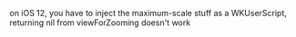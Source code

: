 on iOS 12, you have to inject the maximum-scale stuff as a WKUserScript, returning nil from viewForZooming doesn't work
